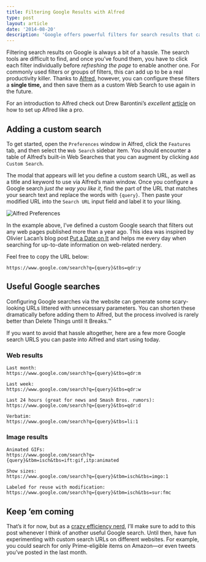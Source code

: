 ```yaml
---
title: Filtering Google Results with Alfred
type: post
layout: article
date: '2014-08-20'
description: 'Google offers powerful filters for search results that can help you find exactly what you’re looking for — it just isn’t quick or easy to do. By using Alfred, you can configure these searches once and reuse them whenever you want.'
---
```


Filtering search results on Google is always a bit of a hassle. The search tools are difficult to find, and once you’ve found them, you have to click each filter individually before _refreshing the page_ to enable another one. For commonly used filters or groups of filters, this can add up to be a real productivity killer. Thanks to [Alfred][alfred], however, you can configure these filters a **single time,** and then save them as a custom Web Search to use again in the future.

For an introduction to Alfred check out Drew Barontini’s _excellent_ [article][drew-alfred] on how to set up Aflred like a pro.

## Adding a custom search

To get started, open the `Preferences` window in Alfred, click the `Features` tab, and then select the `Web Search` sidebar item. You should encounter a table of Alfred’s built-in Web Searches that you can augment by clicking `Add Custom Search`.

The modal that appears will let you define a custom search URL, as well as a title and keyword to use via Alfred’s main window. Once you configure a Google search _just the way you like it_, find the part of the URL that matches your search text and replace the words with `{query}`. Then paste your modified URL into the `Search URL` input field and label it to your liking.

![Alfred Preferences](/images/alfred-google-past-year.jpg)

In the example above, I’ve defined a custom Google search that filters out any web pages published more than a year ago. This idea was inspired by Olivier Lacan’s blog post [Put a Date on It][olivier-date] and helps me every day when searching for up-to-date information on web-related nerdery.

Feel free to copy the URL below:

```
https://www.google.com/search?q={query}&tbs=qdr:y
```

## Useful Google searches

Configuring Google searches via the website can generate some scary-looking URLs littered with unnecessary parameters. You can shorten these dramatically before adding them to Alfred, but the process involved is rarely better than Delete Things until It Breaks.&trade;

If you want to avoid that hassle altogether, here are a few more Google search URLS you can paste into Alfred and start using today.

### Web results

```
Last month:
https://www.google.com/search?q={query}&tbs=qdr:m

Last week:
https://www.google.com/search?q={query}&tbs=qdr:w

Last 24 hours (great for news and Smash Bros. rumors):
https://www.google.com/search?q={query}&tbs=qdr:d

Verbatim:
https://www.google.com/search?q={query}&tbs=li:1
```

### Image results

```
Animated GIFs:
https://www.google.com/search?q={query}&tbm=isch&tbs=ift:gif,itp:animated

Show sizes:
https://www.google.com/search?q={query}&tbm=isch&tbs=imgo:1

Labeled for reuse with modification:
https://www.google.com/search?q={query}&tbm=isch&tbs=sur:fmc
```

## Keep ’em coming

That’s it for now, but as a [crazy efficiency nerd][olivier-tweet], I’ll make sure to add to this post whenever I think of another useful Google search. Until then, have fun experimenting with custom search URLs on different websites. For example, you could search for only Prime-eligible items on Amazon&mdash;or even tweets you’ve posted in the last month.

[alfred]: http://www.alfredapp.com/
[drew-alfred]: http://drewbarontini.com/setup/alfred/
[olivier-date]: http://olivierlacan.com/posts/put-a-date-on-it/
[olivier-tweet]: https://twitter.com/olivierlacan/status/501359705550495744
